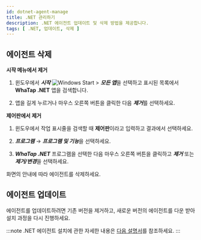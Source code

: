 ```yaml
---
id: dotnet-agent-manage
title: .NET 관리하기
description: .NET 에이전트 업데이트 및 삭제 방법을 제공합니다.
tags: [ .NET, 업데이트, 삭제 ]
---
```


## 에이전트 삭제

**시작 메뉴에서 제거**

1. 윈도우에서 ***시작*** ![Windows Start](/img/btn-windows.svg) > ***모든 앱***을 선택하고 표시된 목록에서 **WhaTap .NET** 앱을 검색합니다.

1. 앱을 길게 누르거나 마우스 오른쪽 버튼을 클릭한 다음 ***제거***를 선택하세요.

**제어판에서 제거**

1. 윈도우에서 작업 표시줄을 검색할 때 **제어판**이라고 입력하고 결과에서 선택하세요.

1. ***프로그램*** → ***프로그램 및 기능***을 선택하세요.

1. ***WhaTap .NET*** 프로그램을 선택한 다음 마우스 오른쪽 버튼을 클릭하고 ***제거*** 또는 ***제거/변경***을 선택하세요.

화면의 안내에 따라 에이전트를 삭제하세요.

## 에이전트 업데이트

에이전트를 업데이트하려면 기존 버전을 제거하고, 새로운 버전의 에이전트를 다운 받아 설치 과정을 다시 진행하세요.

:::note
.NET 에이전트 설치에 관한 자세한 내용은 [다음 설명서](dotnet-install-agent)를 참조하세요.
:::